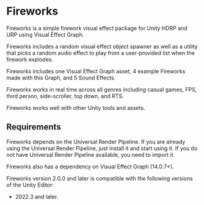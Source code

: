 Fireworks
===============================

Fireworks is a simple firework visual effect package for Unity HDRP and URP using Visual Effect Graph.

Fireworks includes a random visual effect object spawner as well as a utility that picks a random audio effect to play from a user-provided list when the firework explodes.

Fireworks includes one Visual Effect Graph asset, 4 example Fireworks made with this Graph, and 5 Sound Effects.

Fireworks works in real time across all genres including casual games, FPS, third person, side-scroller, top down, and RTS.

Fireworks works well with other Unity tools and assets.

Requirements
------------

Fireworks depends on the Universal Render Pipeline. If you are already using the Universal Render Pipeline, just install it and start using it. If you do not have Universal Render Pipeline available, you need to import it.

Fireworks also has a dependency on Visual Effect Graph (14.0.7+).

Fireworks version 2.0.0 and later is compatible with the following versions of the Unity Editor:

-   2022.3 and later.